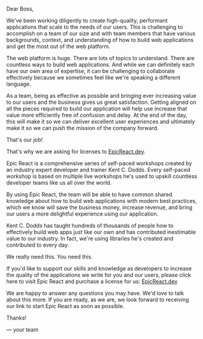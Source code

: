 Dear Boss,

We've been working diligently to create high-quality, performant applications that scale to the needs of our users. This is challenging to accomplish on a team of our size and with team members that have various backgrounds, context, and understanding of how to build web applications and get the most out of the web platform.

The web platform is huge. There are lots of topics to understand. There are countless ways to build web applications. And while we can definitely each have our own area of expertise, it can be challenging to collaborate effectively because we sometimes feel like we're speaking a different language.

As a team, being as effective as possible and bringing ever increasing value to our users and the business gives us great satisfaction. Getting aligned on all the pieces required to build our application will help use increase that value more efficiently free of confusion and delay. At the end of the day, this will make it so we can deliver excellent user experiences and ultimately make it so we can push the mission of the company forward.

That's our job!

That's why we are asking for licenses to [EpicReact.dev](https://www.epicreact.dev).

Epic React is a comprehensive series of self-paced workshops created by an industry expert developer and trainer Kent C. Dodds. Every self-paced workshop is based on multiple live workshops he's used to upskill countless developer teams like us all over the world.

By using Epic React, the team will be able to have common shared knowledge about how to build web applications with modern best practices, which we know will save the business money, increase revenue, and bring our users a more delightful experience using our application.

Kent C. Dodds has taught hundreds of thousands of people how to effectively build web apps just like our own and has contributed inestimable value to our industry. In fact, we're using libraries he's created and contributed to every day.

We really need this. You need this.

If you'd like to support our skills and knowledge as developers to increase the quality of the applications we write for you and our users, please click here to visit Epic React and purchase a license for us: [EpicReact.dev](https://www.epicreact.dev)

We are happy to answer any questions you may have. We'd love to talk about this more. If you are ready, as we are, we look forward to receiving our link to start Epic React as soon as possible.

Thanks!

— your team
